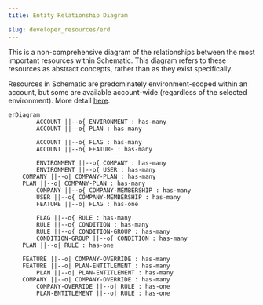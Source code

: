 ```yaml
---
title: Entity Relationship Diagram

slug: developer_resources/erd
---
```



This is a non-comprehensive diagram of the relationships between the most important resources within Schematic. This diagram refers to these resources as abstract concepts, rather than as they exist specifically.

Resources in Schematic are predominately environment-scoped within an account, but some are available account-wide (regardless of the selected environment). More detail [here](/developer_resources/environments).


```mermaid
erDiagram
		ACCOUNT ||--o{ ENVIRONMENT : has-many
		ACCOUNT ||--o{ PLAN : has-many

		ACCOUNT ||--o{ FLAG : has-many
		ACCOUNT ||--o{ FEATURE : has-many

		ENVIRONMENT ||--o{ COMPANY : has-many
		ENVIRONMENT ||--o{ USER : has-many
    COMPANY ||--o| COMPANY-PLAN : has-many
    PLAN ||--o| COMPANY-PLAN : has-many
		COMPANY ||--o{ COMPANY-MEMBERSHIP : has-many
		USER ||--o{ COMPANY-MEMBERSHIP : has-many
		FEATURE ||--o| FLAG : has-one

		FLAG ||--o{ RULE : has-many
		RULE ||--o{ CONDITION : has-many
		RULE ||--o{ CONDITION-GROUP : has-many
		CONDITION-GROUP ||--o{ CONDITION : has-many
    PLAN ||--o| RULE : has-one

    FEATURE ||--o| COMPANY-OVERRIDE : has-many
    FEATURE ||--o| PLAN-ENTITLEMENT : has-many
		PLAN ||--o| PLAN-ENTITLEMENT : has-many
    COMPANY ||--o| COMPANY-OVERRIDE : has-many
		COMPANY-OVERRIDE ||--o| RULE : has-one
		PLAN-ENTITLEMENT ||--o| RULE : has-one
```